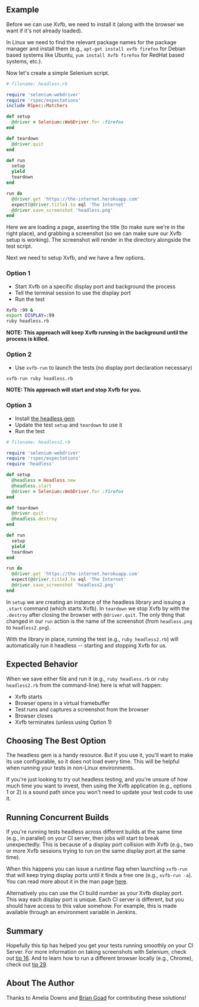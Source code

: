 ## Example

Before we can use Xvfb, we need to install it (along with the browser we want if it's not already loaded).

In Linux we need to find the relevant package names for the package manager and install them 
(e.g., `apt-get install xvfb firefox` for Debian based systems like Ubuntu, `yum install Xvfb firefox` for 
RedHat based systems, etc.).

Now let's create a simple Selenium script.

```ruby
# filename: headless.rb

require 'selenium-webdriver'
require 'rspec/expectations'
include RSpec::Matchers

def setup
  @driver = Selenium::WebDriver.for :firefox
end

def teardown
  @driver.quit
end

def run
  setup
  yield
  teardown
end

run do
  @driver.get 'https://the-internet.herokuapp.com'
  expect(@driver.title).to eql 'The Internet'
  @driver.save_screenshot 'headless.png'
end
```

Here we are loading a page, asserting the title (to make sure we're in the right place), and grabbing a screenshot 
(so we can make sure our Xvfb setup is working). The screenshot will render in the directory alongside the test script.

Next we need to setup Xvfb, and we have a few options.

### Option 1

+ Start Xvfb on a specific display port and background the process
+ Tell the terminal session to use the display port
+ Run the test

```sh
Xvfb :99 &
export DISPLAY=:99
ruby headless.rb
```

__NOTE: This approach will keep Xvfb running in the background until the process is killed.__

### Option 2

+ Use `xvfb-run` to launch the tests (no display port declaration necessary)

```sh
xvfb-run ruby headless.rb
```

__NOTE: This approach will start and stop Xvfb for you.__

### Option 3

+ Install [the headless gem](https://github.com/leonid-shevtsov/headless)
+ Update the test `setup` and `teardown` to use it
+ Run the test

```ruby
# filename: headless2.rb

require 'selenium-webdriver'
require 'rspec/expectations'
require 'headless'

def setup
  @headless = Headless.new
  @headless.start
  @driver = Selenium::WebDriver.for :firefox
end

def teardown
  @driver.quit
  @headless.destroy
end

def run
  setup
  yield
  teardown
end

run do
  @driver.get 'https://the-internet.herokuapp.com'
  expect(@driver.title).to eql 'The Internet'
  @driver.save_screenshot 'headless2.png'
end
```

In `setup` we are creating an instance of the headless library and issuing a `.start` command (which starts Xvfb). 
In `teardown` we stop Xvfb by with the `.destroy` after closing the browser with `@driver.quit`. The only thing 
that changed in our `run` action is the name of the screenshot (from `headless.png` to `headless2.png`).

With the library in place, running the test (e.g., `ruby headless2.rb`) will automatically run it headless -- 
starting and stopping Xvfb for us.

## Expected Behavior

When we save either file and run it (e.g., `ruby headless.rb` or `ruby headless2.rb` from the command-line) here is 
what will happen:

+ Xvfb starts
+ Browser opens in a virtual framebuffer
+ Test runs and captures a screenshot from the browser
+ Browser closes
+ Xvfb terminates (unless using Option 1)

## Choosing The Best Option

The headless gem is a handy resource. But if you use it, you'll want to make its use configurable, so it does not load 
every time. This will be helpful when running your tests in non-Linux environments.

If you're just looking to try out headless testing, and you're unsure of how much time you want to invest, then using 
the Xvfb application (e.g., options 1 or 2) is a sound path since you won't need to update your test code to use it.

## Running Concurrent Builds

If you're running tests headless across different builds at the same time (e.g., in parallel) on your CI server, 
then jobs will start to break unexpectedly. This is because of a display port collision with Xvfb (e.g., two or more 
Xvfb sessions trying to run on the same display port at the same time).

When this happens you can issue a runtime flag when launching `xvfb-run` that will keep trying display ports 
until it finds a free one (e.g., `xvfb-run -a`). You can read more about it in the man page [here](http://manpages.ubuntu.com/manpages/lucid/man1/xvfb-run.1.html).

Alternatively you can use the CI build number as your Xvfb display port. This way each display port is unique. 
Each CI server is different, but you should have access to this value somehow. For example, this is made available 
through an environment variable in Jenkins.

## Summary

Hopefully this tip has helped you get your tests running smoothly on your CI Server. For more information on 
taking screenshots with Selenium, check out 
[tip 16](https://elementalselenium.com/docs/take-screenshot-on-failure/16-take-screenshot-on-failure). And to learn 
how to run a different browser locally (e.g., Chrome), check out 
[tip 29](https://elementalselenium.com/docs/chrome-driver/29-chrome-driver).

## About The Author

Thanks to Amelia Downs and [Brian Goad](https://twitter.com/bbbco) for contributing these solutions!
